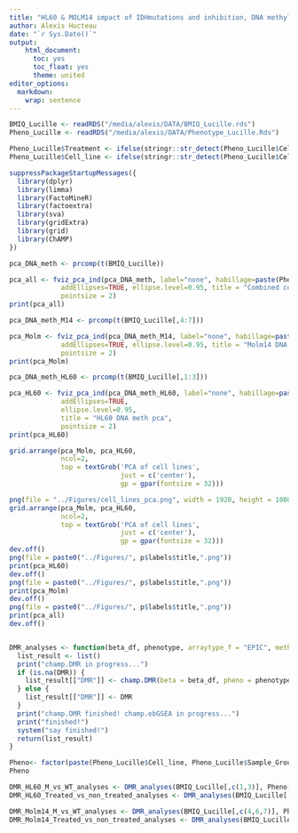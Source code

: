 ```yaml
---
title: "HL60 & MOLM14 impact of IDHmutations and inhibition, DNA methylation analysis"
author: Alexis Hucteau
date: "`r Sys.Date()`"
output:
    html_document:
      toc: yes
      toc_float: yes
      theme: united
editor_options:
  markdown:
    wrap: sentence
---
```




```r
BMIQ_Lucille <- readRDS("/media/alexis/DATA/BMIQ_Lucille.rds")
Pheno_Lucille <- readRDS("/media/alexis/DATA/Phenotype_Lucille.Rds")

Pheno_Lucille$Treatment <- ifelse(stringr::str_detect(Pheno_Lucille$Cell_line, "120"), "mIDHi", "None")
Pheno_Lucille$Cell_line <- ifelse(stringr::str_detect(Pheno_Lucille$Cell_line, "MOLM"), "Molm14", "HL60")
```

```r
suppressPackageStartupMessages({
  library(dplyr)
  library(limma)
  library(FactoMineR)
  library(factoextra)
  library(sva)
  library(gridExtra)
  library(grid)
  library(ChAMP)
})
```

```r
pca_DNA_meth <- prcomp(t(BMIQ_Lucille))

pca_all <- fviz_pca_ind(pca_DNA_meth, label="none", habillage=paste(Pheno_Lucille$Cell_line, Pheno_Lucille$Sample_Group, Pheno_Lucille$Treatment),
             addEllipses=TRUE, ellipse.level=0.95, title = "Combined cell lines DNA meth pca", 
             pointsize = 2)
print(pca_all)

```

```r
pca_DNA_meth_M14 <- prcomp(t(BMIQ_Lucille[,4:7]))

pca_Molm <- fviz_pca_ind(pca_DNA_meth_M14, label="none", habillage=paste(Pheno_Lucille$Sample_Group, Pheno_Lucille$Treatment)[4:7],
             addEllipses=TRUE, ellipse.level=0.95, title = "Molm14 DNA meth pca", 
             pointsize = 2)
print(pca_Molm)
```




```r
pca_DNA_meth_HL60 <- prcomp(t(BMIQ_Lucille[,1:3]))

pca_HL60 <- fviz_pca_ind(pca_DNA_meth_HL60, label="none", habillage=paste(Pheno_Lucille$Sample_Group, Pheno_Lucille$Treatment)[1:3],
             addEllipses=TRUE, 
             ellipse.level=0.95, 
             title = "HL60 DNA meth pca", 
             pointsize = 2)
print(pca_HL60)

```

```r
grid.arrange(pca_Molm, pca_HL60,
             ncol=2,
             top = textGrob('PCA of cell lines',
                            just = c('center'),
                            gp = gpar(fontsize = 32)))
```

```r
png(file = "../Figures/cell_lines_pca.png", width = 1920, height = 1080)
grid.arrange(pca_Molm, pca_HL60,
             ncol=2,
             top = textGrob('PCA of cell lines',
                            just = c('center'),
                            gp = gpar(fontsize = 32)))
dev.off()
png(file = paste0("../Figures/", p$labels$title,".png"))
print(pca_HL60)
dev.off()
png(file = paste0("../Figures/", p$labels$title,".png"))
print(pca_Molm)
dev.off()
png(file = paste0("../Figures/", p$labels$title,".png"))
print(pca_all)
dev.off()
```

```r
```



```r
DMR_analyses <- function(beta_df, phenotype, arraytype_f = "EPIC", method_f = "Bumphunter", cores_f = 8, adjPval_f = 0.05, method_f2 = "gometh", method_f3 = "fisher", DMR = NA, block = NA, eGSEA = NA, fGSEA = NA, gGSEA = NA) {
  list_result <- list()
  print("champ.DMR in progress...")
  if (is.na(DMR)) {
    list_result[["DMR"]] <- champ.DMR(beta = beta_df, pheno = phenotype, arraytype = arraytype_f, method = method_f, cores = cores_f)
  } else {
    list_result[["DMR"]] <- DMR
  }
  print("champ.DMR finished! champ.ebGSEA in progress...")
  print("finished!")
  system("say finished!")
  return(list_result)
}
```

```r
Pheno<- factor(paste(Pheno_Lucille$Cell_line, Pheno_Lucille$Sample_Group, Pheno_Lucille$Treatment, sep = "."))
Pheno

DMR_HL60_M_vs_WT_analyses <- DMR_analyses(BMIQ_Lucille[,c(1,3)], Pheno[c(1,3)], cores_f = 8)
DMR_HL60_Treated_vs_non_treated_analyses <- DMR_analyses(BMIQ_Lucille[,1:2], Pheno[1:2], cores_f = 8)

DMR_Molm14_M_vs_WT_analyses <- DMR_analyses(BMIQ_Lucille[,c(4,6,7)], Pheno[c(4,6,7)], cores_f = 8)
DMR_Molm14_Treated_vs_non_treated_analyses <- DMR_analyses(BMIQ_Lucille[,4:6], Pheno[4:6], cores_f = 8)

```



